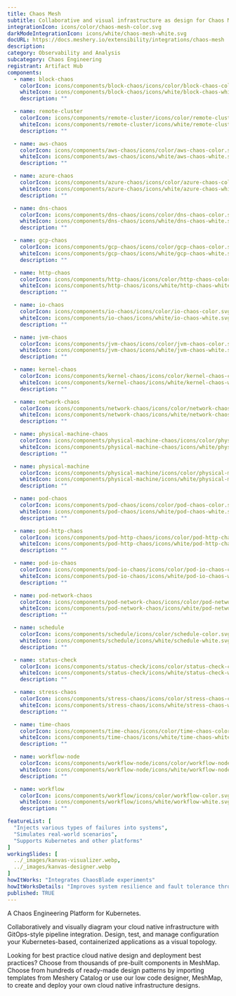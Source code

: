 ```yaml
---
title: Chaos Mesh
subtitle: Collaborative and visual infrastructure as design for Chaos Mesh
integrationIcon: icons/color/chaos-mesh-color.svg
darkModeIntegrationIcon: icons/white/chaos-mesh-white.svg
docURL: https://docs.meshery.io/extensibility/integrations/chaos-mesh
description: 
category: Observability and Analysis
subcategory: Chaos Engineering
registrant: Artifact Hub
components:
  - name: block-chaos
    colorIcon: icons/components/block-chaos/icons/color/block-chaos-color.svg
    whiteIcon: icons/components/block-chaos/icons/white/block-chaos-white.svg
    description: ""

  - name: remote-cluster
    colorIcon: icons/components/remote-cluster/icons/color/remote-cluster-color.svg
    whiteIcon: icons/components/remote-cluster/icons/white/remote-cluster-white.svg
    description: ""

  - name: aws-chaos
    colorIcon: icons/components/aws-chaos/icons/color/aws-chaos-color.svg
    whiteIcon: icons/components/aws-chaos/icons/white/aws-chaos-white.svg
    description: ""

  - name: azure-chaos
    colorIcon: icons/components/azure-chaos/icons/color/azure-chaos-color.svg
    whiteIcon: icons/components/azure-chaos/icons/white/azure-chaos-white.svg
    description: ""

  - name: dns-chaos
    colorIcon: icons/components/dns-chaos/icons/color/dns-chaos-color.svg
    whiteIcon: icons/components/dns-chaos/icons/white/dns-chaos-white.svg
    description: ""

  - name: gcp-chaos
    colorIcon: icons/components/gcp-chaos/icons/color/gcp-chaos-color.svg
    whiteIcon: icons/components/gcp-chaos/icons/white/gcp-chaos-white.svg
    description: ""

  - name: http-chaos
    colorIcon: icons/components/http-chaos/icons/color/http-chaos-color.svg
    whiteIcon: icons/components/http-chaos/icons/white/http-chaos-white.svg
    description: ""

  - name: io-chaos
    colorIcon: icons/components/io-chaos/icons/color/io-chaos-color.svg
    whiteIcon: icons/components/io-chaos/icons/white/io-chaos-white.svg
    description: ""

  - name: jvm-chaos
    colorIcon: icons/components/jvm-chaos/icons/color/jvm-chaos-color.svg
    whiteIcon: icons/components/jvm-chaos/icons/white/jvm-chaos-white.svg
    description: ""

  - name: kernel-chaos
    colorIcon: icons/components/kernel-chaos/icons/color/kernel-chaos-color.svg
    whiteIcon: icons/components/kernel-chaos/icons/white/kernel-chaos-white.svg
    description: ""

  - name: network-chaos
    colorIcon: icons/components/network-chaos/icons/color/network-chaos-color.svg
    whiteIcon: icons/components/network-chaos/icons/white/network-chaos-white.svg
    description: ""

  - name: physical-machine-chaos
    colorIcon: icons/components/physical-machine-chaos/icons/color/physical-machine-chaos-color.svg
    whiteIcon: icons/components/physical-machine-chaos/icons/white/physical-machine-chaos-white.svg
    description: ""

  - name: physical-machine
    colorIcon: icons/components/physical-machine/icons/color/physical-machine-color.svg
    whiteIcon: icons/components/physical-machine/icons/white/physical-machine-white.svg
    description: ""

  - name: pod-chaos
    colorIcon: icons/components/pod-chaos/icons/color/pod-chaos-color.svg
    whiteIcon: icons/components/pod-chaos/icons/white/pod-chaos-white.svg
    description: ""

  - name: pod-http-chaos
    colorIcon: icons/components/pod-http-chaos/icons/color/pod-http-chaos-color.svg
    whiteIcon: icons/components/pod-http-chaos/icons/white/pod-http-chaos-white.svg
    description: ""

  - name: pod-io-chaos
    colorIcon: icons/components/pod-io-chaos/icons/color/pod-io-chaos-color.svg
    whiteIcon: icons/components/pod-io-chaos/icons/white/pod-io-chaos-white.svg
    description: ""

  - name: pod-network-chaos
    colorIcon: icons/components/pod-network-chaos/icons/color/pod-network-chaos-color.svg
    whiteIcon: icons/components/pod-network-chaos/icons/white/pod-network-chaos-white.svg
    description: ""

  - name: schedule
    colorIcon: icons/components/schedule/icons/color/schedule-color.svg
    whiteIcon: icons/components/schedule/icons/white/schedule-white.svg
    description: ""

  - name: status-check
    colorIcon: icons/components/status-check/icons/color/status-check-color.svg
    whiteIcon: icons/components/status-check/icons/white/status-check-white.svg
    description: ""

  - name: stress-chaos
    colorIcon: icons/components/stress-chaos/icons/color/stress-chaos-color.svg
    whiteIcon: icons/components/stress-chaos/icons/white/stress-chaos-white.svg
    description: ""

  - name: time-chaos
    colorIcon: icons/components/time-chaos/icons/color/time-chaos-color.svg
    whiteIcon: icons/components/time-chaos/icons/white/time-chaos-white.svg
    description: ""

  - name: workflow-node
    colorIcon: icons/components/workflow-node/icons/color/workflow-node-color.svg
    whiteIcon: icons/components/workflow-node/icons/white/workflow-node-white.svg
    description: ""

  - name: workflow
    colorIcon: icons/components/workflow/icons/color/workflow-color.svg
    whiteIcon: icons/components/workflow/icons/white/workflow-white.svg
    description: ""

featureList: [
  "Injects various types of failures into systems",
  "Simulates real-world scenarios",
  "Supports Kubernetes and other platforms"
]
workingSlides: [
  ../_images/kanvas-visualizer.webp,
  ../_images/kanvas-designer.webp
]
howItWorks: "Integrates ChaosBlade experiments"
howItWorksDetails: "Improves system resilience and fault tolerance through chaos testing"
published: TRUE
---
```

<p>
A Chaos Engineering Platform for Kubernetes.
</p>
<p>
    Collaboratively and visually diagram your cloud native infrastructure with GitOps-style pipeline integration. Design, test, and manage configuration your Kubernetes-based, containerized applications as a visual topology.
</p>
<p>
    Looking for best practice cloud native design and deployment best practices? Choose from thousands of pre-built components in MeshMap. Choose from hundreds of ready-made design patterns by importing templates from Meshery Catalog or use our low code designer, MeshMap, to create and deploy your own cloud native infrastructure designs.
</p>
